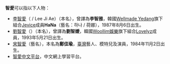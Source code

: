 '''智愛'''可以指以下人物：
* [[李智愛|李智愛]]（{{lang-ko|'''이지애'''}} / Lee Ji Ae）（本名），曾譯為'''李智雅'''，韓國[[Wellmade_STAR_M|Wellmade Yedang]]旗下組合[[Jevice|Jevice]]成員'''HaNa'''（藝名：하나 / 荷娜），1987年8月6日出生。
* [[劉智愛|劉智愛]]（{{lang-ko|'''유지애'''}}）（本名），曾譯為'''劉智嬡'''，韓國[[Woollim娛樂|Woollim娛樂]]旗下組合[[Lovelyz|Lovelyz]]成員，1993年5月21日出生。
*[[宋智愛|宋智愛]]（藝名），本名為'''鄭佳瑜'''，[[臺灣|臺灣]]藝人、模特兒及演員，1984年11月2日出生。
*[[智愛中文平台|智愛中文平台]]，中文網上學習平台。

{{消歧義|J智|Cat=二字人名消歧义}}